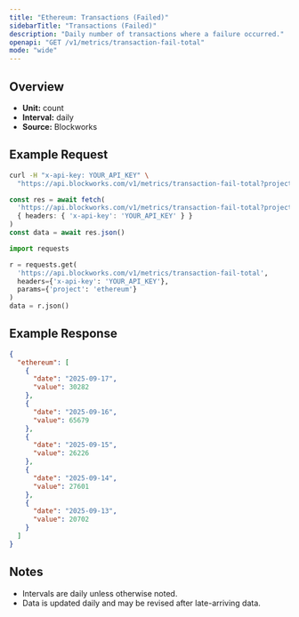 ```yaml
---
title: "Ethereum: Transactions (Failed)"
sidebarTitle: "Transactions (Failed)"
description: "Daily number of transactions where a failure occurred."
openapi: "GET /v1/metrics/transaction-fail-total"
mode: "wide"
---
```


## Overview

- **Unit:** count
- **Interval:** daily
- **Source:** Blockworks

## Example Request

<CodeGroup>

```bash cURL
curl -H "x-api-key: YOUR_API_KEY" \
  "https://api.blockworks.com/v1/metrics/transaction-fail-total?project=ethereum"
```

```typescript TypeScript
const res = await fetch(
  'https://api.blockworks.com/v1/metrics/transaction-fail-total?project=ethereum',
  { headers: { 'x-api-key': 'YOUR_API_KEY' } }
)
const data = await res.json()
```

```python Python
import requests

r = requests.get(
  'https://api.blockworks.com/v1/metrics/transaction-fail-total',
  headers={'x-api-key': 'YOUR_API_KEY'},
  params={'project': 'ethereum'}
)
data = r.json()
```

</CodeGroup>

## Example Response

```json
{
  "ethereum": [
    {
      "date": "2025-09-17",
      "value": 30282
    },
    {
      "date": "2025-09-16",
      "value": 65679
    },
    {
      "date": "2025-09-15",
      "value": 26226
    },
    {
      "date": "2025-09-14",
      "value": 27601
    },
    {
      "date": "2025-09-13",
      "value": 20702
    }
  ]
}
```

## Notes
- Intervals are daily unless otherwise noted.
- Data is updated daily and may be revised after late-arriving data.